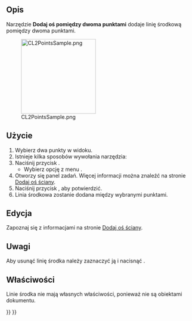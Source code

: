 <languages/>

{{Docnav/pl
|[[TechDraw_2LineCenterLine/pl|Dodaj oś pomiędzy dwiema liniami]]
|[[TechDraw_2PointCosmeticLine/pl|Dodaj linię kosmetyczną wytyczoną przez dwa punkty]]
|[[TechDraw_Workbench/pl|środowisko pracy Rysunek Techniczny]]
|IconL=TechDraw_2LineCenterLine.svg
|IconR=TechDraw_2PointCosmeticLine.svg
|IconC=Workbench_TechDraw.svg
}}

{{GuiCommand/pl
|Name=TechDraw 2PointCenterLine
|Name/pl=Rysunek Techniczny: Dodaj oś pomiędzy dwoma punktami
|MenuLocation=Rysunek Techniczny → Dodaj Linię → Dodaj oś pomiędzy dwoma punktami
|Workbenches=[[TechDraw_Workbench/pl|Rysunek Techniczny]]
|Version=0.19
|SeeAlso=[[TechDraw_FaceCenterLine/pl|Dodaj oś ściany]],  [[TechDraw_2LineCenterLine/pl|Dodaj linię środkową pomiędzy dwoma liniami]]
}}

<span id="Description"></span>
==Opis==

Narzędzie '''Dodaj oś pomiędzy dwoma punktami''' dodaje linię środkową pomiędzy dwoma punktami.

[[Image:CL2PointsSample.png|200px]]

{{Caption|Linia środkowa między dwoma punktami.}}

<span id="Usage_create"></span>
==Użycie==

# Wybierz dwa punkty w widoku.
# Istnieje kilka sposobów wywołania narzędzia:
# Naciśnij przycisk {{Button|[[Image:TechDraw_2PointCenterLine.svg|16px]] Dodaj oś pomiędzy dwoma punktami}}.
#* Wybierz opcję  z menu {{MenuCommand|Rysunek Techniczny → Dodaj linie → [[Image:TechDraw_2PointCenterLine.svg|16px]] Dodaj oś pomiędzy dwoma punktami}}.
# Otworzy się panel zadań. Więcej informacji można znaleźć na stronie [[TechDraw_FaceCenterLine/pl#Opcje|Dodaj oś ściany]].
# Naciśnij przycisk {{Button|OK}}, aby potwierdzić.
# Linia środkowa zostanie dodana między wybranymi punktami.

<span id="Usage_edit"></span>
==Edycja==

Zapoznaj się z informacjami na stronie [[TechDraw_FaceCenterLine/pl#Edycja|Dodaj oś ściany]].

<span id="Notes"></span>
==Uwagi==

Aby usunąć linię środka należy zaznaczyć ją i nacisnąć {{KEY|Delete}}. {{Version/pl|1.0}}

<span id="Properties"></span>
==Właściwości==

Linie środka nie mają własnych właściwości, ponieważ nie są obiektami dokumentu.


{{Docnav/pl
|[[TechDraw_2LineCenterLine/pl|Dodaj oś pomiędzy dwiema liniami]]
|[[TechDraw_2PointCosmeticLine/pl|Dodaj linię kosmetyczną wytyczoną przez dwa punkty]]
|[[TechDraw_Workbench/pl|środowisko pracy Rysunek Techniczny]]
|IconL=TechDraw_2LineCenterLine.svg
|IconR=TechDraw_2PointCosmeticLine.svg
|IconC=Workbench_TechDraw.svg
}}

{{TechDraw Tools navi{{#translation:}}}}
{{Userdocnavi{{#translation:}}}}